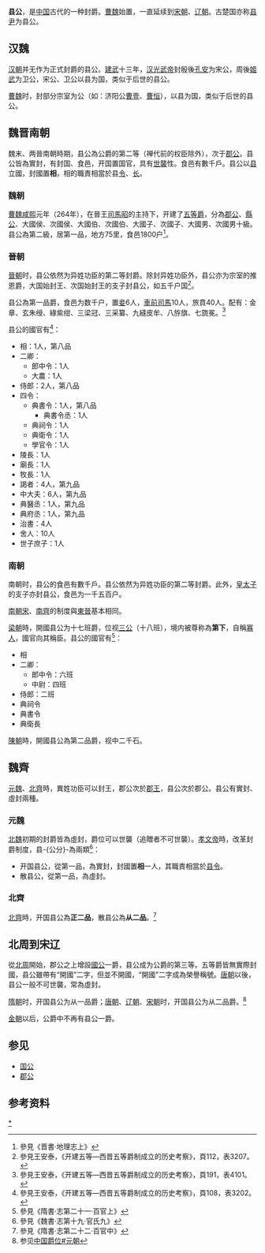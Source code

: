 '''县公'''，是[[中国|中国]]古代的一种封爵。[[曹魏|曹魏]]始置，一直延续到[[宋朝|宋朝]]、[[辽朝|辽朝]]。古楚国亦称[[县尹|县尹]]为县公。

==汉魏==
[[汉朝|汉朝]]并无作为正式封爵的县公。[[建武_(东汉)|建武]]十三年，[[汉光武帝|汉光武帝]]封殷後[[孔安|孔安]]为宋公，周後[[姬武|姬武]]为卫公，宋公、卫公以县为国，类似于后世的县公。

[[曹魏|曹魏]]时，封部分宗室为公（如：济阳公[[曹壹|曹壹]]、[[曹恒|曹恒]]），以县为国，类似于后世的县公。

==魏晋南朝==
魏末、两晉南朝時期，县公為公爵的第二等（禅代前的权臣除外），次于[[郡公|郡公]]。县公皆為實封，有封国、食邑，开国置国官，具有[[世襲|世襲]]性。食邑有數千戶。县公以[[县|县]]立國，封國置'''相'''，相的職責相當於县[[县令|令]]、[[县长|长]]。

===魏朝===
[[曹魏|曹魏]][[咸熙|咸熙]]元年（264年），在晉王[[司馬昭|司馬昭]]的主持下，开建了[[五等爵|五等爵]]，分為[[郡公|郡公]]、[[縣公|縣公]]、大國侯、次國侯、大國伯、次國伯、大國子、次國子、大國男、次國男十級。县公為第二級，居第一品，地方75里，食邑1800户<ref>參見《晋書·地理志上》</ref>。

===晉朝===
[[晉朝|晉朝]]时，县公依然为异姓功臣的第二等封爵。除封异姓功臣外，县公亦为宗室的推恩爵，大国始封王、次国始封王的支子封县公，如五千户国<ref>參見王安泰，《开建五等—西晋五等爵制成立的历史考察》，頁112，表3207。</ref>。

县公為第一品爵，食邑为数千户，置[[妾|妾]]6人，[[車前司馬|車前司馬]]10人，旅賁40人。配有：金章、玄朱绶、綠紫绀、三梁冠、三采纂、九縫皮牟、八斿旗、七旒冕。<ref>參見王安泰，《开建五等—西晋五等爵制成立的历史考察》，頁191，表4101。</ref>

县公的國官有<ref>參見王安泰，《开建五等—西晋五等爵制成立的历史考察》，頁108，表3202。</ref>：
*相：1人，第八品
*二卿：
**郎中令：1人
**大農：1人
*侍郎：2人，第八品
*四令：
**典書令：1人，第八品
***典書令丞：1人
**典祠令：1人
**典衛令：1人
**學官令：1人
*陵長：1人
*廟長：1人
*牧長：1人
*謁者：4人，第九品
*中大夫：6人，第九品
*典醫丞：1人，第九品
*典府丞：1人，第九品
*治書：4人
*舍人：10人
*世子庶子：1人

===南朝===
南朝时，县公的食邑有數千戶。县公依然为异姓功臣的第二等封爵。此外，[[皇太子|皇太子]]的支子亦封县公，食邑为一千五百户。

[[南朝宋|南朝宋]]、[[南齊|南齊]]的制度與[[東晉|東晉]]基本相同。

[[梁朝|梁朝]]時，開國县公为十七班爵，位视[[三公|三公]]（十八班），境内被尊称為'''第下'''，自稱[[寡人|寡人]]，國官向其稱臣。县公的國官有<ref>參見《隋書·志第二十一·百官上》</ref>：
*相
*二卿：
**郎中令：六班
**中尉：四班
*侍郎：二班
*典祠令
*典書令
*典衛長

[[陳朝|陳朝]]時，開國县公為第二品爵，视中二千石。

==魏齊==
[[元魏|元魏]]、[[北齊|北齊]]時，異姓功臣可以封王，郡公次於[[郡王|郡王]]，县公次於郡公。县公有實封、虛封兩種。

===元魏===
[[北魏|北魏]]初期的封爵皆為虛封，爵位可以世襲（追贈者不可世襲）。[[北魏孝文帝|孝文帝]]時，改革封爵制度，县-{公分}-為兩類<ref>參見《魏書·志第十九·官氏九》</ref>：
*开国县公，從第一品，為實封，封國置'''相'''一人，其職責相當於[[县令|县令]]。
*散县公，從第一品，為虛封。

===北齊===
[[北齊|北齊]]時，开国县公為'''正二品'''，散县公為'''从二品'''。<ref>參見《隋書·志第二十二·百官中》</ref>

==北周到宋辽==
從[[北周|北周]]開始，郡公之上增設[[國公|國公]]一爵，县公成为公爵的第三等。五等爵皆無實際封國，县公雖帶有“開國”二字，但並不開國，“開國”二字成為榮譽稱號。[[唐朝|唐朝]]以後，县公一般不可世襲，常為虛封。

[[隋朝|隋朝]]时，开国县公为从一品爵；[[唐朝|唐朝]]、[[辽朝|辽朝]]、[[宋朝|宋朝]]时，开国县公为从二品爵。<ref>参见[[中国爵位#元朝|中国爵位#元朝]]</ref>

[[金朝|金朝]]以后，公爵中不再有县公一爵。

==参见==
*[[国公|国公]]
*[[郡公|郡公]]

==参考资料==
<div class="references-small">   
<references/>   
</div> 

[[Category:县公|*]]